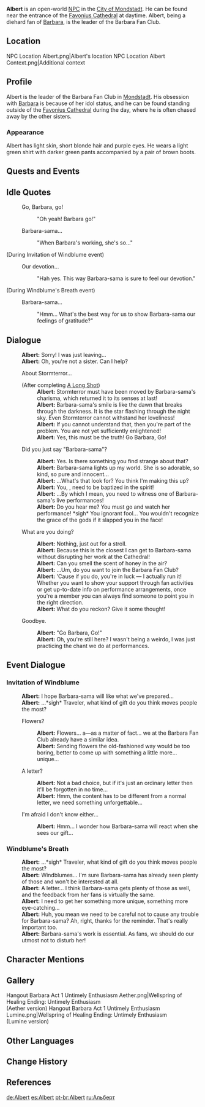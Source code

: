 {{Character Infobox
|type             = Open-World NPC
|image            = NPC Albert.png
|region           = Mondstadt
|location         = Mondstadt
|affiliation      = Barbara Fan Club
|voiceJP          = [http://amuleto.jp/talents/kubotakuma.html Kubo Takuma ({{ja|久保 拓馬}})]<ref name="Kubo Takuma">Amuleto: [http://amuleto.jp/talents/kubotakuma.html JP VA's Profile]</ref>
}}
'''Albert''' is an open-world [[NPC]] in the [[City of Mondstadt]]. He can be found near the entrance of the [[Favonius Cathedral]] at daytime. Albert, being a diehard fan of [[Barbara]], is the leader of the Barbara Fan Club.

==Location==
<gallery>
NPC Location Albert.png|Albert's location
NPC Location Albert Context.png|Additional context
</gallery>

==Profile==
Albert is the leader of the Barbara Fan Club in [[Mondstadt]]. His obsession with [[Barbara]] is because of her idol status, and he can be found standing outside of the [[Favonius Cathedral]] during the day, where he is often chased away by the other sisters.

===Appearance===
Albert has light skin, short blonde hair and purple eyes. He wears a light green shirt with darker green pants accompanied by a pair of brown boots.

==Quests and Events==
{{Quests and Events}}

==Idle Quotes==
{{Dialogue Start}}
:{{DIcon|Idle}} Go, Barbara, go!
::{{A|VO Albert 01.ogg}} "Oh yeah! Barbara go!"
:{{DIcon|Idle}} Barbara-sama...
::{{A|VO Albert 02.ogg}} "When Barbara's working, she's so..."
{{Dialogue End}}

;(During Invitation of Windblume event)
{{Dialogue Start}}
:{{DIcon|Idle}} Our devotion...
::{{A|VO Albert Invitation of Windblume 01.ogg}} "Hah yes. This way Barbara-sama is sure to feel our devotion."
{{Dialogue End}}

;(During Windblume's Breath event)
{{Dialogue Start}}
:{{DIcon|Idle}} Barbara-sama...
::{{A|VO Albert Windblume's Breath 01.ogg}} "Hmm... What's the best way for us to show Barbara-sama our feelings of gratitude?"
{{Dialogue End}}

==Dialogue==
{{Dialogue Start}}
:'''Albert:''' Sorry! I was just leaving...
:'''Albert:''' Oh, you're not a sister. Can I help?
:{{DIcon}} About Stormterror...
:;(After completing [[A Long Shot]])
::'''Albert:''' Stormterror must have been moved by Barbara-sama's charisma, which returned it to its senses at last!
::'''Albert:''' Barbara-sama's smile is like the dawn that breaks through the darkness. It is the star flashing through the night sky. Even Stormterror cannot withstand her loveliness!
::'''Albert:''' If you cannot understand that, then you're part of the problem. You are not yet sufficiently enlightened!
::'''Albert:''' Yes, this must be the truth! Go Barbara, Go!
:{{DIcon}} Did you just say "Barbara-sama"?
::'''Albert:''' Yes. Is there something you find strange about that?
::'''Albert:''' Barbara-sama lights up my world. She is so adorable, so kind, so pure and innocent...
::'''Albert:''' ...What's that look for? You think I'm making this up?
::'''Albert:''' You, {{MC|m=sir|f=ma'am}}, need to be baptized in the spirit!
::'''Albert:''' ...By which I mean, you need to witness one of Barbara-sama's live performances!
::'''Albert:''' Do you hear me? You must go and watch her performance! *sigh* You ignorant fool... You wouldn't recognize the grace of the gods if it slapped you in the face!
:{{DIcon}} What are you doing?
::'''Albert:''' Nothing, just out for a stroll.
::'''Albert:''' Because this is the closest I can get to Barbara-sama without disrupting her work at the Cathedral!
::'''Albert:''' Can you smell the scent of honey in the air?
::'''Albert:''' ...Um, do you want to join the Barbara Fan Club?
::'''Albert:''' 'Cause if you do, you're in luck &mdash; I actually run it! Whether you want to show your support through fan activities or get up-to-date info on performance arrangements, once you're a member you can always find someone to point you in the right direction.
::'''Albert:''' What do you reckon? Give it some thought!
:{{DIcon}} Goodbye.
::'''Albert:''' "Go Barbara, Go!"
::'''Albert:''' Oh, you're still here? I wasn't being a weirdo, I was just practicing the chant we do at performances.
{{Dialogue End}}

==Event Dialogue==
===Invitation of Windblume===
{{Dialogue Start}}
:'''Albert:''' I hope Barbara-sama will like what we've prepared...
:'''Albert:''' ...*sigh* Traveler, what kind of gift do you think moves people the most?
:{{DIcon}} Flowers?
::'''Albert:''' Flowers... a&mdash;as a matter of fact... we at the Barbara Fan Club already have a similar idea.
::'''Albert:''' Sending flowers the old-fashioned way would be too boring, better to come up with something a little more... unique...
:{{DIcon}} A letter?
::'''Albert:''' Not a bad choice, but if it's just an ordinary letter then it'll be forgotten in no time...
::'''Albert:''' Hmm, the content has to be different from a normal letter, we need something unforgettable...
:{{DIcon}} I'm afraid I don't know either...
::'''Albert:''' Hmm... I wonder how Barbara-sama will react when she sees our gift...
{{Dialogue End}}

===Windblume's Breath===
{{Dialogue Start}}
:'''Albert:''' ...*sigh* Traveler, what kind of gift do you think moves people the most?
:'''Albert:''' Windblumes... I'm sure Barbara-sama has already seen plenty of those and won't be interested at all.
:'''Albert:''' A letter... I think Barbara-sama gets plenty of those as well, and the feedback from her fans is virtually the same.
:'''Albert:''' I need to get her something more unique, something more eye-catching...
:'''Albert:''' Huh, you mean we need to be careful not to cause any trouble for Barbara-sama? Ah, right, thanks for the reminder. That's really important too.
:'''Albert:''' Barbara-sama's work is essential. As fans, we should do our utmost not to disturb her!
{{Dialogue End}}

==Character Mentions==
{{Character Mentions}}

==Gallery==
<gallery>
Hangout Barbara Act 1 Untimely Enthusiasm Aether.png|Wellspring of Healing Ending: Untimely Enthusiasm<br>(Aether version)
Hangout Barbara Act 1 Untimely Enthusiasm Lumine.png|Wellspring of Healing Ending: Untimely Enthusiasm<br>(Lumine version)
</gallery>

==Other Languages==
{{Other Languages
|default_hidden = 1
|en      = Albert
|zhs     = 艾伯特
|zhs_rm  = Àibótè
|zht     = 阿爾伯特
|zht_rm  = Ā'ěrbótè
|ja      = アルバート
|ja_rm   = Arubaato
|ko      = 엘버트
|es      = Albert
|fr      = Albert
|ru      = Альберт
|th      = Albert
|vi      = Albert
|de      = Albert
|id      = Albert
|pt      = Albert
|tr      = Albert
|it      = Albert
}}

==Change History==
{{Change History|1.0}}

==References==
{{Reflist}}

[[de:Albert]]
[[es:Albert]]
[[pt-br:Albert]]
[[ru:Альберт]]